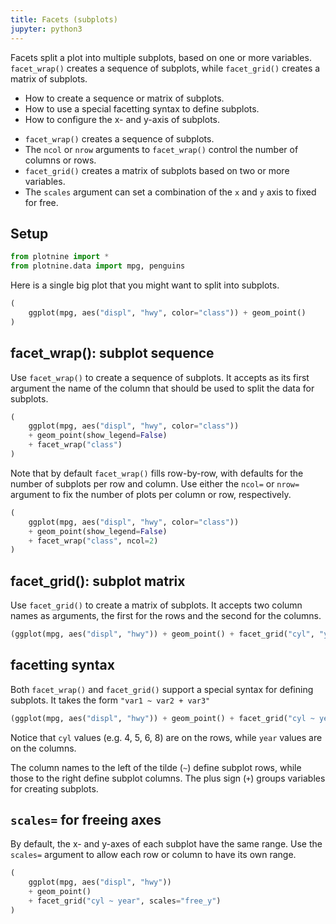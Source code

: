 ```yaml
---
title: Facets (subplots)
jupyter: python3
---
```


Facets split a plot into multiple subplots, based on one or more variables. `facet_wrap()` creates a sequence of subplots, while `facet_grid()` creates a matrix of subplots.

:::{.callout-tip title="You will learn"}
* How to create a sequence or matrix of subplots.
* How to use a special facetting syntax to define subplots.
* How to configure the x- and y-axis of subplots.
:::

:::{.callout-note title="Key points" collapse="true"}
* `facet_wrap()` creates a sequence of subplots.
* The `ncol` or `nrow` arguments to `facet_wrap()` control the number of columns or rows.
* `facet_grid()` creates a matrix of subplots based on two or more variables.
* The `scales` argument can set a combination of the `x` and `y` axis to fixed for free.
:::

## Setup

```python
from plotnine import *
from plotnine.data import mpg, penguins
```

Here is a single big plot that you might want to split into subplots.

```python
(
    ggplot(mpg, aes("displ", "hwy", color="class")) + geom_point()
)
```

## facet_wrap(): subplot sequence

Use `facet_wrap()` to create a sequence of subplots. It accepts as its first argument the name of the column that should be used to split the data for subplots.

```python
(
    ggplot(mpg, aes("displ", "hwy", color="class"))
    + geom_point(show_legend=False)
    + facet_wrap("class")
)
```

Note that by default `facet_wrap()` fills row-by-row, with defaults for the number of subplots per row and column. Use either the `ncol=` or `nrow=` argument to fix the number of plots per column or row, respectively.

```python
(
    ggplot(mpg, aes("displ", "hwy", color="class"))
    + geom_point(show_legend=False)
    + facet_wrap("class", ncol=2)
)
```


## facet_grid(): subplot matrix

Use `facet_grid()` to create a matrix of subplots. It accepts two column names as arguments, the first for the rows and the second for the columns.

```python
(ggplot(mpg, aes("displ", "hwy")) + geom_point() + facet_grid("cyl", "year"))
```

## facetting syntax

Both `facet_wrap()` and `facet_grid()` support a special syntax for defining subplots. It takes the form `"var1 ~ var2 + var3"`

```python
(ggplot(mpg, aes("displ", "hwy")) + geom_point() + facet_grid("cyl ~ year"))
```

Notice that `cyl` values (e.g. 4, 5, 6, 8) are on the rows, while `year` values are on the columns.

 The column names to the left of the tilde (`~`) define subplot rows, while those to the right define subplot columns. The plus sign (`+`) groups variables for creating subplots.


## `scales=` for freeing axes

By default, the x- and y-axes of each subplot have the same range. Use the `scales=` argument to allow each row or column to have its own range.

```python
(
    ggplot(mpg, aes("displ", "hwy"))
    + geom_point()
    + facet_grid("cyl ~ year", scales="free_y")
)
```